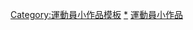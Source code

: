 {{asbox
|image=Tennis ball.svg
|category=网球运动员小作品
|subject=关于[[網球]][[:Category:網球運動員|運動員]]的
|name=Template:網球運動員小作品
}}<noinclude>
[[Category:運動員小作品模板]]
[[Category:网球运动员小作品|*]]
[[Category:网球模板|運動員小作品]]
</noinclude>